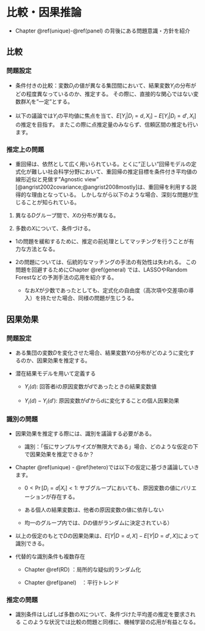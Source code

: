 # 比較・因果推論

- Chapter \@ref(unique)-\@ref(panel) の背後にある問題意識・方針を紹介

## 比較

### 問題設定

- 条件付きの比較：変数$D_i$の値が異なる集団間において、結果変数$Y_i$の分布がどの程度異なっているのか、推定する。
その際に、直接的な関心ではない変数群$X_i$を”一定”とする。

- 以下の議論では$Y_i$の平均値に焦点を当て、$E[Y_i|D_i=d,X_i]-E[Y_i|D_i=d',X_i]$の推定を目指す。
またこの際に点推定量のみならず、信頼区間の推定も行います。

### 推定上の問題

- 重回帰は、依然として広く用いられている。とくに”正しい”回帰モデルの定式化が難しい社会科学分野において、重回帰の推定目標を条件付き平均値の線形近似と見做す"Agnostic view" [@angrist2002covariance;@angrist2008mostly]は、重回帰を利用する説得的な理由となっている。
しかしながら以下のような場合、深刻な問題が生じることが知られている。

1. 異なる$D$グループ間で、$X$の分布が異なる。
  
2. 多数の$X$について、条件づける。

- 1の問題を緩和するために、推定の前処理としてマッチングを行うことが有力な方法となる。
  
- 2の問題については、伝統的なマッチングの手法の有効性は失われる。
この問題を回避するためにChapter \@ref(general) では、LASSOやRandom Forestなどの予測手法の応用を紹介する。

  - なお$X$が少数であったとしても、定式化の自由度（高次項や交差項の導入）を持たせた場合、同様の問題が生じうる。

## 因果効果

### 問題設定

- ある集団の変数$D$を変化させた場合、結果変数$Y$の分布がどのように変化するのか、因果効果を推定する。

- 潜在結果モデルを用いて定義する

  - $Y_i(d)$: 回答者$i$の原因変数が$d$であったときの結果変数値
  
  - $Y_i(d)-Y_i(d')$: 原因変数が$d'$から$d$に変化することの個人因果効果

### 識別の問題

- 因果効果を推定する際には、識別を議論する必要がある。

  - 識別：「仮にサンプルサイズが無限大である」場合、どのような仮定の下で因果効果を推定できるか？
  
- Chapter \@ref(unique) - \@ref(hetero)では以下の仮定に基づき議論していきます。

  - $0<\Pr[D_i=d|X_i]<1$: サブグループにおいても、原因変数の値にバリエーションが存在する。
  
  - ある個人の結果変数は、他者の原因変数の値に依存しない
  
  - 均一のグループ内では、$D$の値がランダムに決定されている）

- 以上の仮定のもとで$D$の因果効果は、$E[Y|D=d,X]-E[Y|D=d',X]$によって識別できる。

- 代替的な識別条件も複数存在

  - Chapter \@ref(RD) ：局所的な疑似的ランダム化
  
  - Chapter \@ref(panel)　：平行トレンド

### 推定の問題

- 識別条件はしばしば多数の$X$について、条件づけた平均差の推定を要求される
このような状況では比較の問題と同様に、機械学習の応用が有益となる。





